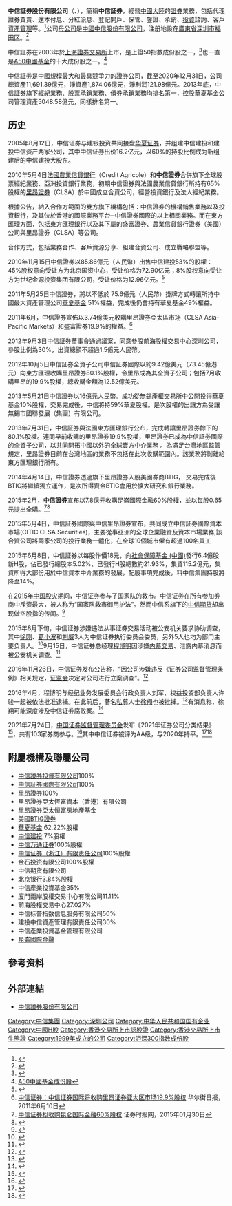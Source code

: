 {{Otheruses|subject=中國大陸的中信証券|other=台灣過去的同樣名為「中信証券」的證券公司|凱基證券}}
{{not|中信建投证券}}
{{Infobox company
| company_name=中信証券股份有限公司
| company_name_en=CITIC Securities Company Limited
| logo = [[File:CITIC_Securities_logo.svg|250px]] 
| logo_caption=中信证券标志
| type = [[上市公司|上市公司]]
| traded_as = {{SSE|600030}}<br/>{{hkex|06030}}|
| predecessor =
| foundation = 1999年12月29日
| founder = 
| location = {{CHN}}[[北京市|北京市]][[朝阳区|朝阳区]]亮马桥路48号中信证券大厦
| area_served = {{flag|世界}}
| key_people = [[张佑君|张佑君]]（[[董事长|董事长]]）
| industry = [[金融|金融]]
| products = [[金融服务|金融服务]]、[[券商|投资银行]]
| revenue = {{increase}}377.21亿[[人民币|人民币]]<small>（2020）
| operating_income = 
| net_income = {{increase}}121.98亿[[人民币|人民币]]<small>（2020）
| equity = {{increase}}1874.06亿[[人民币|人民币]]<small>（2020）
| num_employees = 
| assets = {{increase}}11691.39亿[[人民币|人民币]]<small>（2020）
| subsid = [[中信里昂证券|中信里昂证券]]
| footnotes = 数据来源：[http://www.cs.ecitic.com/newsite/AboutUs/][http://www.cs.ecitic.com/newsite/tzzgx/cwbgyzy/cwbg/202108/P020210823520235532970.pdf]
}}

'''中信証券股份有限公司'''（{{SSE|600030}}、{{hkex|06030}}），簡稱'''中信証券'''，經營[[中國大陸|中國大陸]]的[[證券|證券]]業務，包括代理證券買賣、還本付息、分紅派息、登記開戶、保管、鑒證、承銷、[[投資|投資]]諮詢、客戶[[資產管理|資產管理]]等。<ref>{{Cite web |url=http://www.cs.ecitic.com/about_citics/index.html |title=公司介紹 |accessdate=2008-05-25 |archive-date=2008-06-01 |archive-url=https://web.archive.org/web/20080601080710/http://www.cs.ecitic.com/about_citics/index.html |dead-url=no }}</ref>公司[[母公司|母公司]]是[[中國中信股份有限公司|中國中信股份有限公司]]，注册地設在[[廣東省|廣東省]][[深圳市|深圳市]][[福田区|福田区]]。<ref>{{Cite web |url=http://www.sse.com.cn/sseportal/webapp/datapresent/SSEQueryListCmpAct?reportName=QueryListCmpRpt&REPORTTYPE=GSZC&COMPANY_CODE=600030&PRODUCTID=600030 |title=中信证券股份有限公司 |accessdate=2008-05-25 |archive-date=2008-05-12 |archive-url=https://web.archive.org/web/20080512205121/http://www.sse.com.cn/sseportal/webapp/datapresent/SSEQueryListCmpAct?reportName=QueryListCmpRpt&COMPANY_CODE=600030&REPORTTYPE=GSZC&PRODUCTID=600030 |dead-url=no }}</ref>

中信証券在2003年於[[上海證券交易所|上海證券交易所]]上市，是上證50指數成份股之一，<ref>{{Cite web |url=http://money.finance.sina.com.cn/corp/go.php/vCI_CorpInfo/stockid/600030.phtml |title=中信证券 |access-date=2008-05-25 |archive-url=https://web.archive.org/web/20080704155917/http://money.finance.sina.com.cn/corp/go.php/vCI_CorpInfo/stockid/600030.phtml |archive-date=2008-07-04 |dead-url=no }}</ref>也一直是[[A50中國基金|A50中國基金]]的十大成份股之一。<ref>[http://www.ishares.com.hk/chi/pdf/cms/A50Holdings080430C.pdf A50中國基金成份股]{{dead link|date=2017年11月 |bot=InternetArchiveBot |fix-attempted=yes }}</ref>

中信証券是中國規模最大和最具競爭力的證券公司，截至2020年12月31日，公司總資產11,691.39億元，淨資產1,874.06億元，淨利润121.98億元。2013年底，中信証券旗下經紀業務、股票承銷業務、債券承銷業務均排名第一，控股華夏基金公司管理資產5048.58億元，同樣排名第一。

== 历史 ==
2005年8月12日，中信证券与建银投资共同接盘[[华夏证券|华夏证券]]，并组建中信建投和建投中信资产两家公司，其中中信证券出价16.2亿元，以60%的持股比例成为新组建后的中信建投大股东。

2010年5月4日[[法國農業信貸銀行|法國農業信貸銀行]]（Credit Agricole）和'''中信證券'''合併旗下全球股票經紀業務、亞洲投資銀行業務，初期中信證券與法國農業信貸銀行所持有65%股權的[[里昂證券|里昂證券]]（CLSA）於中國成立合資公司，經營投資銀行及法人經紀業務。

根據公告，納入合作方範圍的雙方旗下機構包括：中信證券的機構銷售業務以及投資銀行，及其位於香港的國際業務平台─中信證券國際的以上相關業務。而在東方匯理方面，包括東方匯理銀行以及其下屬的盛富證券、農業信貸銀行證券（美國）公司與里昂證券（CLSA）等公司。

合作方式，包括業務合作、客戶資源分享、組建合資公司、成立戰略聯盟等。

2010年11月15日中信證券以85.86億元（人民幣）出售中信建投53%的股權：45%股权意向受让方为北京国资中心，受让价格为72.90亿元；8%股权意向受让方为世纪金源投资集团有限公司，受让价格为12.96亿元。<ref>{{cite news |title=售53%中信建投股权 中信证券忍痛割爱 |url=https://finance.huanqiu.com/article/9CaKrnJnwK3 |accessdate=2021-11-10 |work=环球网 |archive-date=2021-11-10 |archive-url=https://web.archive.org/web/20211110065838/https://finance.huanqiu.com/article/9CaKrnJnwK3 |dead-url=no }}</ref>

2011年5月25日中信證券，將以不低於 75.6億元（人民幣）掛牌方式轉讓所持中國最大資產管理公司[[華夏基金|華夏基金]] 51%權益，完成後仍會持有華夏基金49%權益。

2011年6月，中信證券宣佈以3.74億美元收購里昂證券亞太區市场（CLSA Asia-Pacific Markets）和盛富證券19.9%的權益。<ref>[http://cn.wsj.com/gb/20110610/BCH009803.asp 中信证券：中信证券国际将收购里昂证券亚太区市场19.9%股权] {{Wayback|url=http://cn.wsj.com/gb/20110610/BCH009803.asp |date=20110612224711 }} 华尔街日报，2011年6月10日</ref>

2012年9月3日中信証券董事會通過議案，同意參股前海股權交易中心深圳公司，參股比例為30%，出資總額不超過1.5億元人民幣。

2012年10月5日中信証券全資子公司中信証券國際以約9.42億美元（73.45億港元）向東方匯理收購里昂證券80.1%股權，令里昂成為其全資子公司；包括7月收購里昂的19.9%股權，總收購金額為12.52億美元。

2013年5月21日中信證券以16億元人民幣。成功從無錫產權交易所中公開投得華夏基金10%股權，交易完成後，中信將持59%華夏股權。是次股權的出讓方為受讓無錫市國聯發展（集團）有限公司。

2013年7月31日，中信証券與法國東方匯理銀行公布，完成轉讓里昂證券餘下的80.1%股權。連同早前收購的里昂證券19.9%股權，里昂證券已成為中信証券國際的全資子公司，以共同開拓中國以外的全球賣方中介業務 。為滿足台灣地區監管規定，里昂證券目前在台灣地區的業務不包括在此次收購範圍內。該業務將剝離給東方匯理銀行所有。

2014年4月14日，中信證券透過旗下里昂證券入股美國券商BTIG， 交易完成後BTIG將繼續獨立運作，是次所得資金BTIG會用於擴大研究和銀行業務。

2015年2月，'''中信證券'''宣布以7.8億元收購昆崙國際金融60%股權，並以每股0.65元提出全購。<ref>[http://finance.sina.com.cn/stock/quanshang/qsyj/20150130/214121441152.shtml 中信证券拟收购昆仑国际金融60%股权] {{Wayback|url=http://finance.sina.com.cn/stock/quanshang/qsyj/20150130/214121441152.shtml |date=20150210155532 }} 证券时报网，2015年01月30日</ref><ref>{{Cite web |url=http://www.hkexnews.hk/listedco/listconews/GEM/2015/0130/GLN20150130052_C.PDF |title=可能交易之更新及暫停股份買賣通告 |access-date=2015-02-12 |archive-url=https://web.archive.org/web/20150212163250/http://www.hkexnews.hk/listedco/listconews/GEM/2015/0130/GLN20150130052_C.PDF |archive-date=2015-02-12 |dead-url=no }}</ref>

2015年5月4日，中信証券國際與中信里昂證券宣布，共同成立中信証券國際資本市場(CITIC CLSA Securities)，主要從事亞洲的全球企業融資及資本市場業務,該合資公司將兩家公司的投行業務一體化，在全球10個城市僱有超過100名員工

2015年6月8日，中信証券以每股作價18元，向[[社會保障基金_(中國)|社會保障基金 (中國)]]發行6.4億股新H股，佔已發行總股本5.02%、已發行H股總數約21.93%，集資115.2億元，集資所得大部份用於中信資本中介業務的發展，配股事項完成後，料中信集團持股將降至14%。

在[[2015年中国股灾|2015年中国股灾]]期间，中信证券参与了国家队的救市。中信证券在所有参加券商中斥资最大，被人称为“国家队救市御用护法”。然而中信系旗下的[[中信期货|中信期货]]却出现做空股指的传闻。<ref>{{cite web|url=http://business.sohu.com/20150707/n416310960.shtml|title=中信系被指系国家队救市御用护法 33亿买入中石油|author=搜狐财经|access-date=2016-05-03|archive-url=https://web.archive.org/web/20160508083750/http://business.sohu.com/20150707/n416310960.shtml|archive-date=2016-05-08|dead-url=no}}</ref>

2015年8月下旬，中信证券涉嫌违法从事证券交易活动被公安机关要求协助调查，其中[[徐刚_(中信证券)|徐刚]]、[[葛小波|葛小波]]和[[刘威|刘威]]3人为中信证券执行委员会委员，另外5人也均为部门主要负责人。<ref>{{cite web |url=http://news.youth.cn/gn/201508/t20150828_7057046.htm |language= |title=中信证券被带走8人身份曝光：均为业内人士 |publisher=新京报 |date=2015-08-28 |accessdate= |archive-url=https://web.archive.org/web/20150831023318/http://news.youth.cn/gn/201508/t20150828_7057046.htm |archive-date=2015-08-31 |dead-url=no }}</ref>9月15日，中信证券总经理[[程博明|程博明]]因涉嫌[[内幕交易|内幕交易]]、泄露内幕消息而被公安机关调查。<ref>{{cite web|url=http://politics.people.com.cn/n/2015/0915/c1001-27588834.html|title=中信证券总经理程博明等人被公安机关依法调查|author=人民网|access-date=2016-05-03|archive-url=https://web.archive.org/web/20161129222545/http://politics.people.com.cn/n/2015/0915/c1001-27588834.html|archive-date=2016-11-29|dead-url=no}}</ref>

2016年11月26日，中信证券发布公告称，“因公司涉嫌违反《证券公司监督管理条例》相关规定，[[中国证监会|证监会]]决定对公司进行立案调查”。<ref>{{cite web|url=http://news.xinhuanet.com/finance/2015-11/27/c_128474997.htm|title=中信证券被证监会立案调查 近期麻烦不断|author=新华网|access-date=2016-05-03|archive-url=https://web.archive.org/web/20160604055348/http://news.xinhuanet.com/finance/2015-11/27/c_128474997.htm|archive-date=2016-06-04|dead-url=no}}</ref>

2016年4月，程博明与经纪业务发展委员会行政负责人刘军、权益投资部负责人许骏一起被依法批准逮捕。在此前后，著名[[私募|私募]]人士[[徐翔_(私募)|徐翔]]也被批捕。<ref>{{cite web|url=http://finance.qq.com/a/20160429/044566.htm|title=徐翔、中信证券公司总经理程博明等人被依法批捕|author=新华网|access-date=2016-05-03|archive-url=https://web.archive.org/web/20160812235132/http://finance.qq.com/a/20160429/044566.htm|archive-date=2016-08-12|dead-url=no}}</ref>有消息称，徐翔可能深度涉及中信证券腐败案。<ref>{{cite web|url=http://www.cfi.cn/p20160502000030.html|title=徐翔被批捕背后细节曝光 或深涉中信证券腐败案|author=中财网|access-date=2016-05-03|archive-url=https://web.archive.org/web/20160804135715/http://www.cfi.cn/p20160502000030.html|archive-date=2016-08-04|dead-url=no}}</ref>

2021年7月24日，[[中国证券监督管理委员会|中国证券监督管理委员会]]发布《2021年证券公司分类结果》<ref>{{cite news |title=103家券商2021年度评级“放榜” 26升27降 八成上市券商跻身A类 |url=https://finance.huanqiu.com/article/445pjUgA01M |accessdate=2021-11-10 |work=环球网 |archive-date=2021-11-14 |archive-url=https://web.archive.org/web/20211114033747/https://finance.huanqiu.com/article/445pjUgA01M |dead-url=no }}</ref>，共有103家券商参与。<ref>{{cite news |title=103家券商2021年度评级“放榜” 26升27降 八成上市券商跻身A类 |url=http://www.cs.com.cn/qs/202107/t20210726_6187539.html |accessdate=2021-11-10 |work=中证网 |archive-date=2021-08-06 |archive-url=https://web.archive.org/web/20210806211137/http://cs.com.cn/qs/202107/t20210726_6187539.html |dead-url=no }}</ref>其中中信证券被评为AA级，与2020年持平。<ref>{{cite news |title=百家券商分类榜单出炉，海通证券降BBB级、恒泰国都连降四级 |url=https://www.jiemian.com/article/6435301.html |accessdate=2021-11-10 |work=界面新闻 |archive-date=2021-11-14 |archive-url=https://web.archive.org/web/20211114033720/https://www.jiemian.com/article/6435301.html |dead-url=no }}</ref><ref>{{cite news |title=券商新座次表出炉：兴业证券等3家新晋AA，海通跌出A类 |url=https://www.yicai.com/news/101120015.html |accessdate=2021-11-10 |work=一财网 |archive-date=2021-11-27 |archive-url=https://web.archive.org/web/20211127012515/https://www.yicai.com/news/101120015.html |dead-url=no }}</ref>

== 附屬機構及聯屬公司 ==
*[[中信證券投資有限公司|中信證券投資有限公司]]100%
*[[中信証券國際有限公司|中信証券國際有限公司]]100%
*[[里昂證券|里昂證券]]100%
*里昂證券亞太恆富資本（香港）有限公司
*里昂證券亞太恒富房地產基金
*美國[[BTIG證券|BTIG證券]]
*[[華夏基金|華夏基金]] 62.22%股權
*[[中信建投|中信建投]] 7%股權
*[[中信万通证券|中信万通证券]]100%股權
*[[中信证券（浙江）有限责任公司|中信证券（浙江）有限责任公司]]100%股權
*金石投资有限公司100%股權
*中信期货有限公司
*[[北京银行|北京银行]]3.84%股權
*中信產業投資基金35%
*廈門兩岸股權交易中心有限公司11.11%
*前海股權交易中心27.027%
*中信标普指数信息服务有限公司50%
*建投中信資產管理有限責任公司30%
*中信產業投資基金管理有限公司
*[[昆崙國際金融|昆崙國際金融]]

== 參考资料 ==
{{reflist}}

== 外部連結 ==
*[https://web.archive.org/web/20080524084518/http://www.cs.ecitic.com/ 中信證券股份有限公司]

{{中华人民共和国证券公司分类}}
{{中华人民共和国证券公司}}
{{SSE 50}}
{{Hang Seng China 50 Index}}
{{Hang Seng China H-Financials Index}}
{{CITIC}}
{{CSI-300}}
{{主要投资银行}}

[[Category:中信集團|Category:中信集團]]
[[Category:深圳公司|Category:深圳公司]]
[[Category:中华人民共和国国有企业|Category:中华人民共和国国有企业]]
[[Category:中國H股|Category:中國H股]]
[[Category:香港交易所上市認股證|Category:香港交易所上市認股證]]
[[Category:香港交易所上市牛熊證|Category:香港交易所上市牛熊證]]
[[Category:1999年成立的公司|Category:1999年成立的公司]]
[[Category:沪深300指数成份股|Category:沪深300指数成份股]]